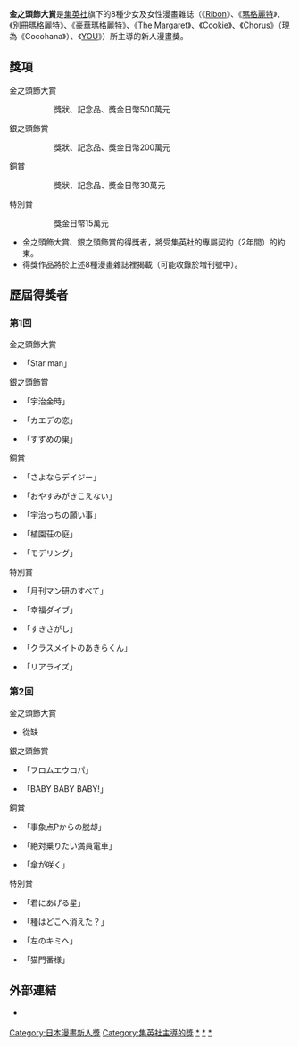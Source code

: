 {{japanese|japanese=金のティアラ大賞|kana=きんのティアラたいしょう|romaji=Kin no Tiara Tai-shō}}
'''金之頭飾大賞'''是[[集英社|集英社]]旗下的8種少女及女性漫畫雜誌（《[[Ribon|Ribon]]》、《[[玛格丽特_(杂志)|瑪格麗特]]》、《[[別冊瑪格麗特|別冊瑪格麗特]]》、《[[豪華瑪格麗特|豪華瑪格麗特]]》、《[[The_Margaret|The Margaret]]》、《[[Cookie_(雜誌)|Cookie]]》、《[[Cocohana|Chorus]]》（現為《Cocohana》）、《[[YOU_(雜誌)|YOU]]》）所主導的新人漫畫獎。

==獎項==
;金之頭飾大賞
::獎狀、記念品、獎金日幣500萬元
;銀之頭飾賞
::獎狀、記念品、獎金日幣200萬元
;銅賞
::獎狀、記念品、獎金日幣30萬元
;特別賞
::獎金日幣15萬元

*金之頭飾大賞、銀之頭飾賞的得獎者，將受集英社的專屬契約（2年間）的約束。
*得獎作品將於上述8種漫畫雜誌裡揭載（可能收錄於増刊號中）。

==歷屆得獎者==
===第1回===
;金之頭飾大賞
*  {{tsl|ja|片山あやか}}「Star man」

;銀之頭飾賞
* {{tsl|ja|小枝くり}}「宇治金時」
* {{tsl|ja|霜月ミリ}}「カエデの恋」
* {{tsl|ja|吉田早織}}「すずめの巣」

;銅賞
* {{tsl|ja|眉月ジュン}}「さよならデイジー」
* {{tsl|ja|浜谷みお}}「おやすみがきこえない」
* {{tsl|ja|杉本愛紗}}「宇治っちの願い事」
* {{tsl|ja|鳥谷かよこ}}「植園荘の庭」
* {{tsl|ja|十羽ナツ}}「モデリング」

;特別賞
* {{tsl|ja|一ノ蔵トメ子}}「月刊マン研のすべて」
* {{tsl|ja|堀乃月}}「幸福ダイブ」
* {{tsl|ja|ぐりこ(漫画家)|ぐりこ}}「すきさがし」
* {{tsl|ja|柚木麻樹}}「クラスメイトのあきらくん」
* {{tsl|ja|鈴本レイ}}「リアライズ」

===第2回===
;金之頭飾大賞
* 從缺

;銀之頭飾賞
* {{tsl|ja|有田直央}}「フロムエウロパ」
* {{tsl|ja|まつもとあやか}}「BABY BABY BABY!」

;銅賞
* {{tsl|ja|渡辺愛}}「事象点Pからの脱却」
* {{tsl|ja|赤澤美智子}}「絶対乗りたい満員電車」
* {{tsl|ja|猫目トーチカ}}「傘が咲く」

;特別賞
* {{tsl|ja|穂野ひのみ}}「君にあげる星」
* {{tsl|ja|矢城あかね}}「種はどこへ消えた？」
* {{tsl|ja|小山るんち}}「左のキミへ」
* {{tsl|ja|暁兎マイカ}}「猫門番様」

==外部連結==
* {{ja}}[https://web.archive.org/web/20090701142344/http://www.shueisha.co.jp/tiara-award/ {{lang|ja|金のティアラ大賞}}]

[[Category:日本漫畫新人獎|Category:日本漫畫新人獎]]
[[Category:集英社主導的獎|Category:集英社主導的獎]]
[[Category:Ribon|*]]
[[Category:瑪格麗特|*]]
[[Category:別冊瑪格麗特|*]]